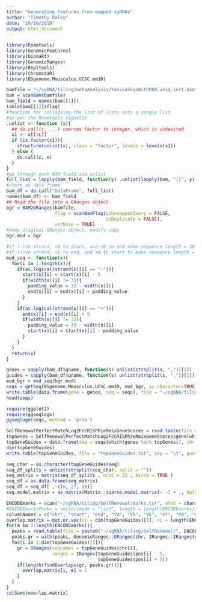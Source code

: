 ```yaml
---
title: "Generating features from mapped sgRNAs"
author: "Timothy Daley"
date: "10/10/2018"
output: html_document
---
```


```r
library(Rsamtools)
library(GenomicFeatures)
library(biomaRt)
library(GenomicRanges)
library(Repitools)
library(chromstaR)
library(BSgenome.Mmusculus.UCSC.mm10)
```

```r
bamfile = "~/sgRNA/tiling/metaAnalysis/YanxiaSeqsWithPAM.uniq.sort.bam"
bam = scanBam(bamfile)
bam_field = names(bam[[1]])
table(bam[[1]]$flag)
#function for collapsing the list of lists into a single list
#as per the Rsamtools vignette
.unlist <- function (x){
  ## do.call(c, ...) coerces factor to integer, which is undesired
  x1 <- x[[1L]]
  if (is.factor(x1)){
    structure(unlist(x), class = "factor", levels = levels(x1))
  } else {
    do.call(c, x)
  }
}
#go through each BAM field and unlist
full_list = lapply(bam_field, function(y) .unlist(lapply(bam, "[[", y)))
#store as data frame
bam_df = do.call("DataFrame", full_list)
names(bam_df) <- bam_field
## Read the file into a GRanges object
bgr = BAM2GRanges(bamfile, 
                  flag = scanBamFlag(isUnmappedQuery = FALSE, 
                                     isDuplicate = FALSE), 
                  verbose = TRUE)
#keep original GRanges object, modify copy
bgr.mod = bgr

#if (-)ve strand, +8 to start, and +N to end make sequence length = 38
#if (+)ve strand, +8 to end, and +N to start to make sequence length = 38
mod_seq <- function(x){
  for(i in 1:length(x)){
    if(as.logical(strand(x)[i] == "-")){
      start(x)[i] = start(x)[i] - 5
      if(width(x)[i] != 33){
        padding_value = 33 - width(x)[i]
        end(x)[i] = end(x)[i] + padding_value
      }
    }
    if(as.logical(strand(x)[i] == "+")){
      end(x)[i] = end(x)[i] + 5
      if(width(x)[i] != 33){
        padding_value = 33 - width(x)[i]
        start(x)[i] = start(x)[i] - padding_value
      }
    }
  }
  return(x)
}

genes = sapply(bam_df$qname, function(s) unlist(strsplit(s, ","))[2])
guides = sapply(bam_df$qname, function(s) unlist(strsplit(s, ","))[1])
mod_bgr = mod_seq(bgr.mod)
seqs = getSeq(BSgenome.Mmusculus.UCSC.mm10, mod_bgr, as.character=TRUE)
write.table(data.frame(gene = genes, seq = seqs), file = "~/sgRNA/tiling/SelfRenewal/geneTargetingGuidesSequences.txt", sep = "\t", quote = FALSE, col.names = TRUE, row.names = FALSE)
head(seqs)
```

```r
require(ggplot2)
require(ggseqlogo)
ggseqlogo(seqs, method = 'prob')
```

```r
SelfRenewalPerfectMatchLog2FcCRISPhieRmixGeneScores = read.table(file = "~/sgRNA/SelfRenewal/EscPerfectMatchLog2FcCRISPhieRmixGeneScores.txt", header = TRUE)
topGenes = SelfRenewalPerfectMatchLog2FcCRISPhieRmixGeneScores$gene[which(SelfRenewalPerfectMatchLog2FcCRISPhieRmixGeneScores$FDR < 0.2)]
topGeneGuides = data.frame(seq = seqs[which(genes %in% topGenes)], chr = bam_df$rname[which(genes %in% topGenes)], pos = bam_df$pos[which(genes %in% topGenes)], strand = bam_df$strand[which(genes %in% topGenes)], gene = genes[which(genes %in% topGenes)], guide = guides[which(genes %in% topGenes)])
dim(topGeneGuides)
write.table(topGeneGuides, file = "topGeneGuides.txt", sep = "\t", quote = FALSE, col.names = TRUE, row.names = FALSE)
```

```r
seq_char = as.character(topGeneGuides$seq)
seq_df_splits = unlist(strsplit(seq_char, split = ""))
seq_matrix = matrix(seq_df_splits , ncol = 33 , byrow = TRUE )
seq_df = as.data.frame(seq_matrix)
seq_df = seq_df[ ,-c(6, 27, 28)]
seq.model.matrix = as.matrix(Matrix::sparse.model.matrix(~ -1 + ., data = seq_df))
```

```r
ENCODEmarks = scan("~/sgRNA/tiling/SelfRenewal/marks.txt", what = character())
#ENCODEmarksPeaks = vector(mode = "list", length = length(ENCODEmarks))
columnNames = c("chr", "start", "end", "V4", "V5", "V6", "V7", "V8", "V9", "V10")
overlap.matrix = mat.or.vec(nr = dim(topGeneGuides)[1], nc = length(ENCODEmarks) + 1)
for(m in 1:length(ENCODEmarks)){
  peaks = read.table(file = paste0("~/sgRNA/tiling/SelfRenewal/", ENCODEmarks[m]), header = FALSE, sep = "\t", stringsAsFactors = FALSE, col.names = columnNames)
  peaks.gr = with(peaks, GenomicRanges::GRanges(chr, IRanges::IRanges(start, end)))
  for(i in 1:dim(topGeneGuides)[1]){
    gr = GRanges(seqnames = topGeneGuides$chr[i], 
                 ranges = IRanges(topGeneGuides$pos[i] - 5, 
                                  topGeneGuides$pos[i] + 5))
    if(length(findOverlaps(gr, peaks.gr))){
      overlap.matrix[i, m] = 1
    }
  }
}
colSums(overlap.matrix)

```
